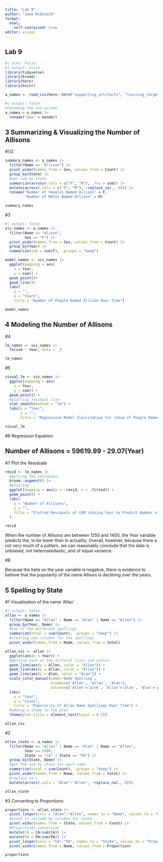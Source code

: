 ```yaml
---
title: "Lab 9"
author: "Jake McDonald"
format: 
  html:
    self-contained: true
editor: visual
---
```


## Lab 9

```r
#| echo: False
#| output: False
library(tidyverse)
library(broom)
library(here)
library(knitr)

a_names <- read_csv(here::here("supporting_artifacts", "learning_targets", "StateNames_A.csv"))
```

```r
#| output: false
#renaming the sex column
a_names <-a_names |> 
  rename("Sex" = Gender)
```

## 3 Summarizing & Visualizing the Number of Allisons

#1/2

```r
summary_names <- a_names |> 
  filter(Name == "Allison") |> 
  pivot_wider(names_from = Sex, values_from = Count) |>
  group_by(State) |> 
  #get sum by state
  summarize(across(.cols = c("F", "M"), .fns = sum)) |> 
  mutate(across(.cols = c("F", "M"), ~replace_na(., 0))) |> 
  rename("Number of Females Named Allison" = F, 
         "Number of Males Named Allison" = M)

summary_names
```

#3

```r
#| output: false
vis_names <- a_names |>
  filter(Name == "Alison",
         Sex == "F") |> 
  pivot_wider(names_from = Sex, values_from = Count) |> 
  group_by(Year) |>
  summarize(sum = sum(F), .groups = "keep")
```

```r
model_names <- vis_names |> 
  ggplot(mapping = aes(
    x = Year,
    y = sum)) +
  geom_point()+
  geom_line()+
  labs(
    y = "",
    x = "Years",
    title = "Number of People Named Allison Over Time")

model_names
```

## 4 Modeling the Number of Allisons

#4

```r
lm_names <- vis_names |> 
  lm(sum ~ Year, data = _)

lm_names
```

#5

```r
visual_lm <- vis_names |> 
  ggplot(mapping = aes(
    x = Year, 
    y = sum)) +
  geom_point() +
  #plotting residual line:
  stat_smooth(method = "lm") +
  labs(x = "Year",
       y = "",
       title = "Regression Model Visulization for \nSum of People Named Allison and Year")

visual_lm
```

#6 Regression Equation:

## Number of Allisons = 59619.99 - 29.07(Year)

#7 Plot the Residuals

```r

resid <- lm_names |> 
  #getting the residuals:
  broom::augment() |> 
  #plotting
  ggplot(mapping = aes(y = .resid, x = .fitted)) +
  geom_point() +
  labs(
    x = "Number of Allisons",
    y = "",
    title = "Plotted Residuals of LRM \nUsing Year to Predict Number of Allison"
  )

resid
```

When the number of Allisons are between 1250 and 1400, the Year variable predicts the, to be lower than in actuality. Overall, however, because there a not very much of a pattern, we can reasonably conclude that the data is unbiased, not heteroskedastic, and of equal variance.

#8

Because the beta on the year variable is negative, there is evidence to believe that the popularity of the name Allison is declining over the years.

## 5 Spelling by State

#1 Visualization of the name 'Allan'

```r
#| output: false
allan <- a_names |> 
  filter(Name == "Allan" | Name == "Alan" | Name == "Allen") |> 
  group_by(Year, Name) |> 
  #sum of the different spellings
  summarize(total = sum(Count), .groups = "keep") |> 
  #creating new columns for the spellings
  pivot_wider(names_from = Name, values_from = total)
```

```r
allan_vis <- allan |>
  ggplot(aes(x = Year)) +
  #getting each of the differnt lines and colors
  geom_line(aes(y = Allen, color = "Allen")) +
  geom_line(aes(y = Allan, color = "Allan")) +
  geom_line(aes(y = Alan, color = "Alan")) +
  scale_color_manual(name='Name Spelling',
                     breaks=c('Allen', 'Allan', 'Alan'),
                     values=c('Allen'='pink', 'Allan'='blue', 'Alan'='purple')) +
  labs(
    x = "Year",
    y = "Count",
    title = "Popularity of Allan Name Spellings Over Time") +
  #adding a theme to the plot
  theme(plot.title = element_text(hjust = 0.5))

allan_vis
```

#2

```r
allan_state <- a_names |> 
  filter(Name == "Allan" | Name == "Alan" | Name == "Allen",
         Year == 2000,
         State == "CA" | State == "PA") |> 
  group_by(State, Name) |> 
  #get the sum by state for each name
  summarize(total = sum(Count), .groups = "keep") |> 
  pivot_wider(names_from = Name, values_from = total) |> 
  #replace na's
  mutate(across(.cols = "Alan":"Allen", ~replace_na(., 0)))

allan_state
```

#3 Converting to Proportions

```r
proportions <- allan_state |> 
  pivot_longer(cols = "Alan":"Allen", names_to = "Name", values_to = "Count") |> 
  #pivot to include by columns for state
  pivot_wider(names_from = State, values_from = Count) |> 
  #Proportions conversion
  mutate(CA = CA/sum(CA)) |> 
  mutate(PA = PA/sum(PA)) |> 
  pivot_longer(cols = "CA":"PA", names_to = "State", values_to = "Proportion") |> 
  pivot_wider(names_from = Name, values_from = Proportion)

proportions
```
